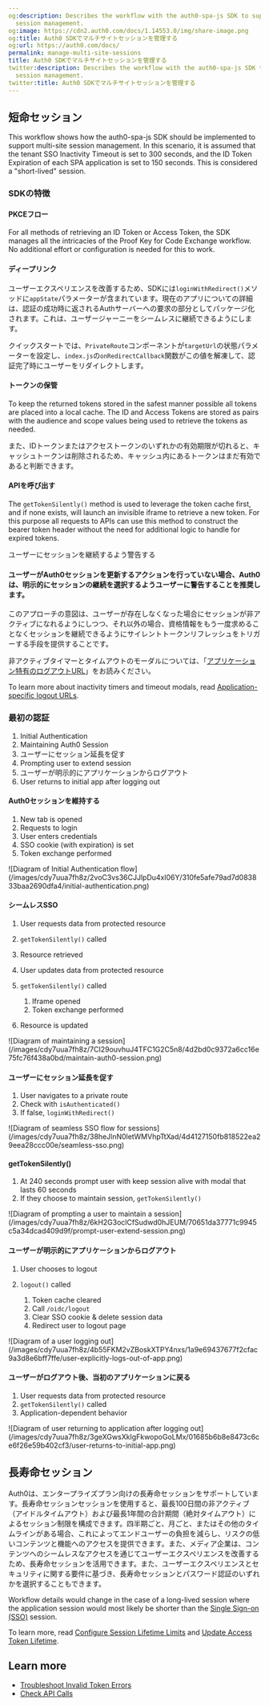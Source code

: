 ```yaml
---
og:description: Describes the workflow with the auth0-spa-js SDK to support multi-site
  session management.
og:image: https://cdn2.auth0.com/docs/1.14553.0/img/share-image.png
og:title: Auth0 SDKでマルチサイトセッションを管理する
og:url: https://auth0.com/docs/
permalink: manage-multi-site-sessions
title: Auth0 SDKでマルチサイトセッションを管理する
twitter:description: Describes the workflow with the auth0-spa-js SDK to support multi-site
  session management.
twitter:title: Auth0 SDKでマルチサイトセッションを管理する
---
```


## 短命セッション

This workflow shows how the auth0-spa-js SDK should be implemented to support multi-site session management. In this scenario, it is assumed that the tenant <Tooltip tip="Single Sign-On (SSO): Service that, after a user logs into one applicaton, automatically logs that user in to other applications." cta="View Glossary" href="/docs/glossary?term=SSO">SSO</Tooltip> Inactivity Timeout is set to 300 seconds, and the <Tooltip tip="ID Token: Credential meant for the client itself, rather than for accessing a resource." cta="View Glossary" href="/docs/glossary?term=ID+Token">ID Token</Tooltip> Expiration of each SPA application is set to 150 seconds. This is considered a "short-lived" session.

### SDKの特徴

#### PKCEフロー

For all methods of retrieving an ID Token or <Tooltip tip="Access Token: Authorization credential, in the form of an opaque string or JWT, used to access an API." cta="View Glossary" href="/docs/glossary?term=Access+Token">Access Token</Tooltip>, the SDK manages all the intricacies of the Proof Key for Code Exchange workflow. No additional effort or configuration is needed for this to work.

#### ディープリンク

ユーザーエクスペリエンスを改善するため、SDKには`loginWithRedirect()`メソッドに`appState`パラメーターが含まれています。現在のアプリについての詳細は、認証の成功時に返されるAuthサーバーへの要求の部分としてパッケージ化されます。これは、ユーザージャーニーをシームレスに継続できるようにします。

クイックスタートでは、`PrivateRoute`コンポーネントが`targetUrl`の状態パラメーターを設定し、`index.js`の`onRedirectCallback`関数がこの値を解凍して、認証完了時にユーザーをリダイレクトします。

#### トークンの保管

To keep the returned tokens stored in the safest manner possible all tokens are placed into a local cache. The ID and Access Tokens are stored as pairs with the <Tooltip tip="Audience: Unique identifier of the audience for an issued token. Named aud in a token, its value contains the ID of either an application (Client ID) for an ID Token or an API (API Identifier) for an Access Token." cta="View Glossary" href="/docs/glossary?term=audience">audience</Tooltip> and scope values being used to retrieve the tokens as needed.

また、IDトークンまたはアクセストークンのいずれかの有効期限が切れると、キャッシュトークンは削除されるため、キャッシュ内にあるトークンはまだ有効であると判断できます。

#### APIを呼び出す

The `getTokenSilently()` method is used to leverage the token cache first, and if none exists, will launch an invisible iframe to retrieve a new token. For this purpose all requests to APIs can use this method to construct the bearer token header without the need for additional logic to handle for expired tokens.

ユーザーにセッションを継続するよう警告する

#### ユーザーがAuth0セッションを更新するアクションを行っていない場合、Auth0は、明示的にセッションの継続を選択するようユーザーに警告することを推奨します。

このアプローチの意図は、ユーザーが存在しなくなった場合にセッションが非アクティブになれるようにしつつ、それ以外の場合、資格情報をもう一度求めることなくセッションを継続できるようにサイレントトークンリフレッシュをトリガーする手段を提供することです。

非アクティブタイマーとタイムアウトのモーダルについては、「[アプリケーション特有のログアウトURL](/users/sessions/configure-session-lifetime-settings)」をお読みください。

To learn more about inactivity timers and timeout modals, read [Application-specific logout URLs](/docs/manage-users/sessions/configure-session-lifetime-settings).

### 最初の認証

1. Initial Authentication
2. Maintaining Auth0 Session
3. ユーザーにセッション延長を促す
4. Prompting user to extend session
5. ユーザーが明示的にアプリケーションからログアウト
6. User returns to initial app after logging out

#### Auth0セッションを維持する

1. New tab is opened
2. Requests to login
3. User enters credentials
4. SSO cookie (with expiration) is set
5. Token exchange performed

<Frame>![Diagram of Initial Authentication flow](/images/cdy7uua7fh8z/2voC3vs36CJJlpDu4xl06Y/310fe5afe79ad7d083833baa2690dfa4/initial-authentication.png)</Frame>

#### シームレスSSO

1. User requests data from protected resource
2. `getTokenSilently()` called
3. Resource retrieved
4. User updates data from protected resource
5. `getTokenSilently()` called

   1. Iframe opened
   2. Token exchange performed
6. Resource is updated

<Frame>![Diagram of maintaining a session](/images/cdy7uua7fh8z/7CI29ouvhuJ4TFC1G2C5n8/4d2bd0c9372a6cc16e75fc76f438a0bd/maintain-auth0-session.png)</Frame>

#### ユーザーにセッション延長を促す

1. User navigates to a private route
2. Check with `isAuthenticated()`
3. If false, `loginWithRedirect()`

<Frame>![Diagram of seamless SSO flow for sessions](/images/cdy7uua7fh8z/38heJlnN0letWMVhpTtXad/4d4127150fb818522ea29eea28ccc00e/seamless-sso.png)</Frame>

#### getTokenSilently()

1. At 240 seconds prompt user with keep session alive with modal that lasts 60 seconds
2. If they choose to maintain session, `getTokenSilently()`

<Frame>![Diagram of prompting a user to maintain a session](/images/cdy7uua7fh8z/6kH2G3oclCfSudwd0hJEUM/70651da37771c9945c5a34dcad409d9f/prompt-user-extend-session.png)</Frame>

#### ユーザーが明示的にアプリケーションからログアウト

1. User chooses to logout
2. `logout()` called

   1. Token cache cleared
   2. Call `/oidc/logout`
   3. Clear SSO cookie & delete session data
   4. Redirect user to logout page

<Frame>![Diagram of a user logging out](/images/cdy7uua7fh8z/4b55FKM2vZBoskXTPY4nxs/1a9e69437677f2cfac9a3d8e6bff7ffe/user-explicitly-logs-out-of-app.png)</Frame>

#### ユーザーがログアウト後、当初のアプリケーションに戻る

1. User requests data from protected resource
2. `getTokenSilently()` called
3. Application-dependent behavior

<Frame>![Diagram of user returning to application after logging out](/images/cdy7uua7fh8z/3geXGwsXkIgFkwopoGoLMx/01685b6b8e8473c6ce6f26e59b402cf3/user-returns-to-initial-app.png)</Frame>

## 長寿命セッション

Auth0は、エンタープライズプラン向けの長寿命セッションをサポートしています。長寿命セッションセッションを使用すると、最長100日間の非アクティブ（アイドルタイムアウト）および最長1年間の合計期間（絶対タイムアウト）によるセッション制限を構成できます。四半期ごと、月ごと、またはその他のタイムラインがある場合、これによってエンドユーザーの負担を減らし、リスクの低いコンテンツと機能へのアクセスを提供できます。また、メディア企業は、コンテンツへのシームレスなアクセスを通じてユーザーエクスペリエンスを改善するため、長寿命セッションを活用できます。また、ユーザーエクスペリエンスとセキュリティに関する要件に基づき、長寿命セッションとパスワード認証のいずれかを選択することもできます。

Workflow details would change in the case of a long-lived session where the application session would most likely be shorter than the [Single Sign-on (SSO)](/docs/authenticate/single-sign-on) session.

To learn more, read [Configure Session Lifetime Limits](/docs/manage-users/sessions/configure-session-lifetime-settings) and [Update Access Token Lifetime](/docs/secure/tokens/access-tokens/update-access-token-lifetime).

##

## Learn more

* [Troubleshoot Invalid Token Errors](/docs/troubleshoot/basic-issues/invalid-token-errors)
* [Check API Calls](/docs/troubleshoot/authentication-issues/check-api-calls)